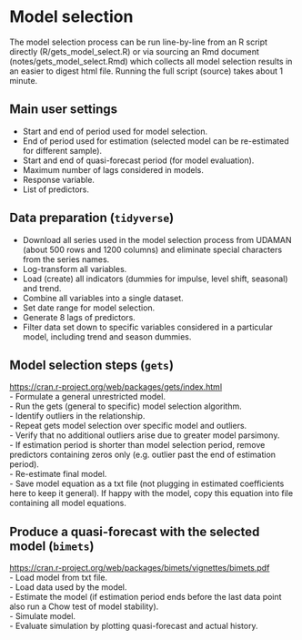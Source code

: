 # Model selection

The model selection process can be run line-by-line from an R script directly (R/gets_model_select.R) or via sourcing an Rmd document (notes/gets_model_select.Rmd) which collects all model selection results in an easier to digest html file. Running the full script (source) takes about 1 minute.

## Main user settings

-   Start and end of period used for model selection.\
-   End of period used for estimation (selected model can be re-estimated for different sample).\
-   Start and end of quasi-forecast period (for model evaluation).\
-   Maximum number of lags considered in models.\
-   Response variable.\
-   List of predictors.

## Data preparation (`tidyverse`)

-   Download all series used in the model selection process from UDAMAN (about 500 rows and 1200 columns) and eliminate special characters from the series names.\
-   Log-transform all variables.\
-   Load (create) all indicators (dummies for impulse, level shift, seasonal) and trend.\
-   Combine all variables into a single dataset.\
-   Set date range for model selection.\
-   Generate 8 lags of predictors.\
-   Filter data set down to specific variables considered in a particular model, including trend and season dummies.

## Model selection steps (`gets`)

<https://cran.r-project.org/web/packages/gets/index.html>\
- Formulate a general unrestricted model.\
- Run the gets (general to specific) model selection algorithm.\
- Identify outliers in the relationship.\
- Repeat gets model selection over specific model and outliers.\
- Verify that no additional outliers arise due to greater model parsimony.\
- If estimation period is shorter than model selection period, remove predictors containing zeros only (e.g. outlier past the end of estimation period).\
- Re-estimate final model.\
- Save model equation as a txt file (not plugging in estimated coefficients here to keep it general). If happy with the model, copy this equation into file containing all model equations.

## Produce a quasi-forecast with the selected model (`bimets`)

<https://cran.r-project.org/web/packages/bimets/vignettes/bimets.pdf>\
- Load model from txt file.\
- Load data used by the model.\
- Estimate the model (if estimation period ends before the last data point also run a Chow test of model stability).\
- Simulate model.\
- Evaluate simulation by plotting quasi-forecast and actual history.
